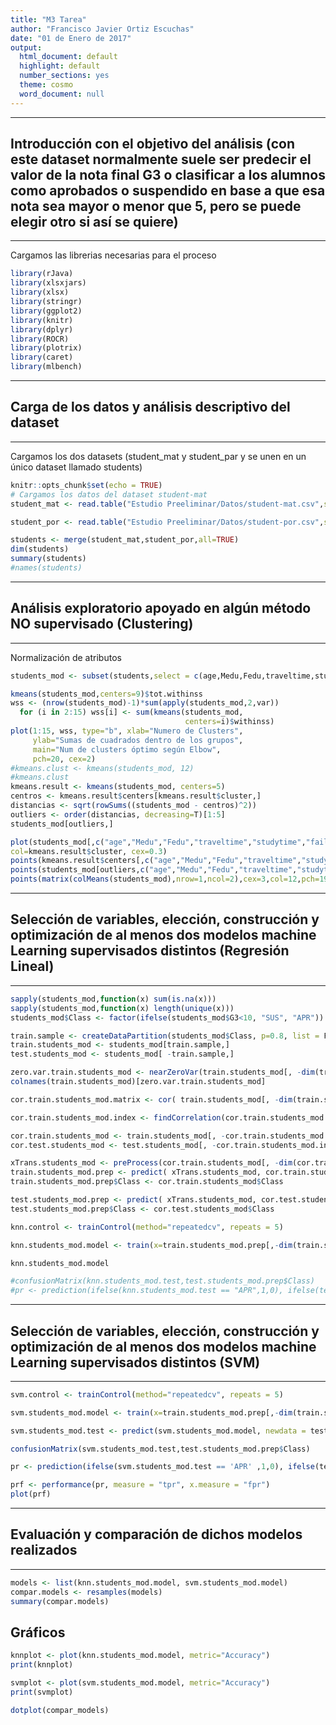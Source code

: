 ---
title: "M3 Tarea"
author: "Francisco Javier Ortiz Escuchas"
date: "01 de Enero de 2017"
output:
  html_document: default
  highlight: default
  number_sections: yes
  theme: cosmo
  word_document: null
---

******
## Introducción con el objetivo del análisis (con este dataset normalmente suele ser predecir el valor de la nota final G3 o clasificar a los alumnos como aprobados o suspendido en base a que esa nota sea mayor o menor que 5, pero se puede elegir otro si así se quiere)
******

Cargamos las librerias necesarias para el proceso

```{r libraries, include=FALSE}
library(rJava)
library(xlsxjars)
library(xlsx)
library(stringr)
library(ggplot2)
library(knitr)
library(dplyr)
library(ROCR)
library(plotrix)
library(caret)
library(mlbench)
```
******
## Carga de los datos y análisis descriptivo del dataset
******
Cargamos los dos datasets (student_mat y student_par y se unen en un único dataset llamado students)

```{r descriptive, echo=FALSE}
knitr::opts_chunk$set(echo = TRUE)
# Cargamos los datos del dataset student-mat
student_mat <- read.table("Estudio Preeliminar/Datos/student-mat.csv",sep=";",header=TRUE)

student_por <- read.table("Estudio Preeliminar/Datos/student-por.csv",sep=";",header=TRUE)

students <- merge(student_mat,student_por,all=TRUE)
dim(students)
summary(students)
#names(students)
```

******
## Análisis exploratorio apoyado en algún método NO supervisado (Clustering)
******
Normalización de atributos
```{r exploratory,eval=TRUE, echo=FALSE}
students_mod <- subset(students,select = c(age,Medu,Fedu,traveltime,studytime,failures,famrel,freetime,goout,G1,G2,G3))

kmeans(students_mod,centers=9)$tot.withinss
wss <- (nrow(students_mod)-1)*sum(apply(students_mod,2,var))
  for (i in 2:15) wss[i] <- sum(kmeans(students_mod,
                                       centers=i)$withinss)
plot(1:15, wss, type="b", xlab="Numero de Clusters",
     ylab="Sumas de cuadrados dentro de los grupos",
     main="Num de clusters óptimo según Elbow",
     pch=20, cex=2)
#kmeans.clust <- kmeans(students_mod, 12)
#kmeans.clust
kmeans.result <- kmeans(students_mod, centers=5)
centros <- kmeans.result$centers[kmeans.result$cluster,]
distancias <- sqrt(rowSums((students_mod - centros)^2))
outliers <- order(distancias, decreasing=T)[1:5]
students_mod[outliers,]

plot(students_mod[,c("age","Medu","Fedu","traveltime","studytime","failures","famrel","freetime","goout")], main="Detección de outliers", pch="o",
col=kmeans.result$cluster, cex=0.3)
points(kmeans.result$centers[,c("age","Medu","Fedu","traveltime","studytime","failures","famrel","freetime","goout")], col=1:5, pch=8, cex=1.5)
points(students_mod[outliers,c("age","Medu","Fedu","traveltime","studytime","failures","famrel","freetime","goout")], col=4, pch="+", cex=1.5)
points(matrix(colMeans(students_mod),nrow=1,ncol=2),cex=3,col=12,pch=19)
```
******
## Selección de variables, elección, construcción y optimización de al menos dos modelos machine Learning supervisados distintos (Regresión Lineal)
******
```{r selection,eval=TRUE, echo=FALSE}
sapply(students_mod,function(x) sum(is.na(x)))
sapply(students_mod,function(x) length(unique(x)))
students_mod$Class <- factor(ifelse(students_mod$G3<10, "SUS", "APR"))

train.sample <- createDataPartition(students_mod$Class, p=0.8, list = F)
train.students_mod <- students_mod[train.sample,]
test.students_mod <- students_mod[ -train.sample,]

zero.var.train.students_mod <- nearZeroVar(train.students_mod[, -dim(train.students_mod)[2]], saveMetrics = F)
colnames(train.students_mod)[zero.var.train.students_mod]

cor.train.students_mod.matrix <- cor( train.students_mod[, -dim(train.students_mod)[2]] )

cor.train.students_mod.index <- findCorrelation(cor.train.students_mod.matrix, 0.80)

cor.train.students_mod <- train.students_mod[, -cor.train.students_mod.index]
cor.test.students_mod <- test.students_mod[, -cor.train.students_mod.index]

xTrans.students_mod <- preProcess(cor.train.students_mod[, -dim(cor.train.students_mod)[2]])
train.students_mod.prep <- predict( xTrans.students_mod, cor.train.students_mod[,-dim(cor.train.students_mod)[2]])
train.students_mod.prep$Class <- cor.train.students_mod$Class

test.students_mod.prep <- predict( xTrans.students_mod, cor.test.students_mod[,-dim(cor.test.students_mod)[2]])
test.students_mod.prep$Class <- cor.test.students_mod$Class

knn.control <- trainControl(method="repeatedcv", repeats = 5)

knn.students_mod.model <- train(x=train.students_mod.prep[,-dim(train.students_mod.prep)[2]], y=train.students_mod.prep$Class, method="knn", tuneLength = 10, trControl = knn.control)

knn.students_mod.model

#confusionMatrix(knn.students_mod.test,test.students_mod.prep$Class)
#pr <- prediction(ifelse(knn.students_mod.test == "APR",1,0), ifelse(test.students_mod.prep$Class == "APR",1,0))
```
******
## Selección de variables, elección, construcción y optimización de al menos dos modelos machine Learning supervisados distintos (SVM)
******
```{r selection,eval=TRUE, echo=FALSE}
svm.control <- trainControl(method="repeatedcv", repeats = 5)

svm.students_mod.model <- train(x=train.students_mod.prep[,-dim(train.students_mod.prep)[2]], y=train.students_mod.prep$Class, method="svmRadial", tuneLength = 10, trControl = svm.control)

svm.students_mod.test <- predict(svm.students_mod.model, newdata = test.students_mod.prep[,-dim(train.students_mod.prep)[2]])

confusionMatrix(svm.students_mod.test,test.students_mod.prep$Class)

pr <- prediction(ifelse(svm.students_mod.test == 'APR' ,1,0), ifelse(test.students_mod.prep$Class == 'APR',1,0))

prf <- performance(pr, measure = "tpr", x.measure = "fpr")
plot(prf)

```
******
## Evaluación y comparación de dichos modelos realizados
******
```{r comparation}
models <- list(knn.students_mod.model, svm.students_mod.model)
compar.models <- resamples(models)
summary(compar.models)

```

## Gráficos
```{r graphics, echo=FALSE}
knnplot <- plot(knn.students_mod.model, metric="Accuracy")
print(knnplot)

svmplot <- plot(svm.students_mod.model, metric="Accuracy")
print(svmplot)

dotplot(compar_models)
```